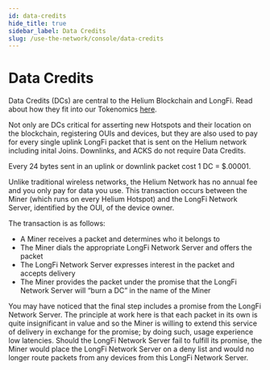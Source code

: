 ```yaml
---
id: data-credits
hide_title: true
sidebar_label: Data Credits
slug: /use-the-network/console/data-credits
---
```


# Data Credits

Data Credits (DCs) are central to the Helium Blockchain and LongFi. Read about
how they fit into our Tokenomics
[here](/blockchain/helium-token#data-credits-and-burn-and-mint-economics).

Not only are DCs critical for asserting new Hotspots and their location on the
blockchain, registering OUIs and devices, but they are also used to pay for
every single uplink LongFi packet that is sent on the Helium network including
inital Joins. Downlinks, and ACKS do not require Data Credits.

Every 24 bytes sent in an uplink or downlink packet cost 1 DC = $.00001.

Unlike traditional wireless networks, the Helium Network has no annual fee and
you only pay for data you use. This transaction occurs between the Miner (which
runs on every Helium Hotspot) and the LongFi Network Server, identified by the
OUI, of the device owner.

The transaction is as follows:

- A Miner receives a packet and determines who it belongs to
- The Miner dials the appropriate LongFi Network Server and offers the packet
- The LongFi Network Server expresses interest in the packet and accepts
  delivery
- The Miner provides the packet under the promise that the LongFi Network Server
  will “burn a DC” in the name of the Miner

You may have noticed that the final step includes a promise from the LongFi
Network Server. The principle at work here is that each packet in its own is
quite insignificant in value and so the Miner is willing to extend this service
of delivery in exchange for the promise; by doing such, usage experience low
latencies. Should the LongFi Network Server fail to fulfill its promise, the
Miner would place the LongFi Network Server on a deny list and would no longer
route packets from any devices from this LongFi Network Server.
